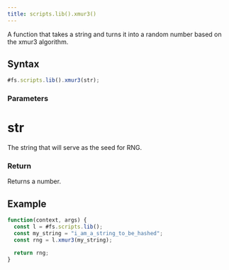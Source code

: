 ```yaml
---
title: scripts.lib().xmur3()
---
```


A function that takes a string and turns it into a random number based on the xmur3 algorithm.

## Syntax

```js
#fs.scripts.lib().xmur3(str);
```

### Parameters

# str

The string that will serve as the seed for RNG.

### Return

Returns a number.

## Example

```js
function(context, args) {
  const l = #fs.scripts.lib();
  const my_string = "i_am_a_string_to_be_hashed";
  const rng = l.xmur3(my_string);

  return rng;
}
```
